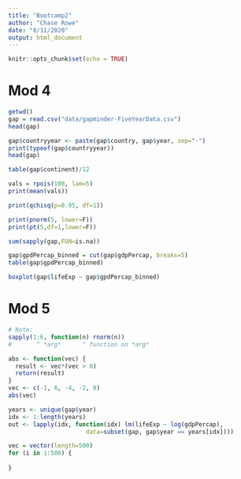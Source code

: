 ```yaml
---
title: "Bootcamp2"
author: "Chase Rowe"
date: "8/11/2020"
output: html_document
---
```


```r
knitr::opts_chunk$set(echo = TRUE)
```

# Mod 4

```r
getwd()
gap = read.csv("data/gapminder-FiveYearData.csv")
head(gap)
```

```r
gap$countryyear <- paste(gap$country, gap$year, sep="-")
print(typeof(gap$countryyear))
head(gap)

table(gap$continent)/12

vals = rpois(100, lam=5)
print(mean(vals))

print(qchisq(p=0.95, df=1))

print(pnorm(5, lower=F))
print(pt(5,df=1,lower=F))
```

```r
sum(sapply(gap,FUN=is.na))

gap$gpdPercap_binned = cut(gap$gdpPercap, breaks=5)
table(gap$gpdPercap_binned)

boxplot(gap$lifeExp ~ gap$gpdPercap_binned)
```

# Mod 5

```r
# Note:
sapply(1:6, function(n) rnorm(n))
#       ^ *arg*      ^ function on *arg*
```

```r
abs <- function(vec) {
  result <- vec*(vec > 0)
  return(result)
}
vec <- c(-1, 6, -4, -2, 8)
abs(vec)

years <- unique(gap$year)
idx <- 1:length(years)
out <- lapply(idx, function(idx) lm(lifeExp ~ log(gdpPercap), 
                      data=subset(gap, gap$year == years[idx])))

vec = vector(length=500)
for (i in 1:500) {
  
}
```

